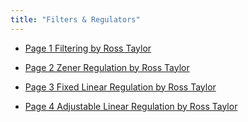 ```yaml
---
title: "Filters & Regulators"
---
```


<!-- - [Lesson Solutions Excel Spread Sheet](assets){download=""} -->

- [Page 1 Filtering by Ross Taylor](assets/ba-Lesson-Page1-Filtering.pdf){target="_blank"}

- [Page 2 Zener Regulation by Ross Taylor](assets/ca-Lesson-Page2-Regulation-Zener.pdf){target="_blank"}

- [Page 3 Fixed Linear Regulation by Ross Taylor](assets/dd-Lesson-Page3-Fixed-Linear-Regulators.pdf){target="_blank"}

- [Page 4 Adjustable Linear Regulation by Ross Taylor](assets/fh-Lesson-Page4-Adjustable-Linear-Regulation.pdf){target="_blank"}


